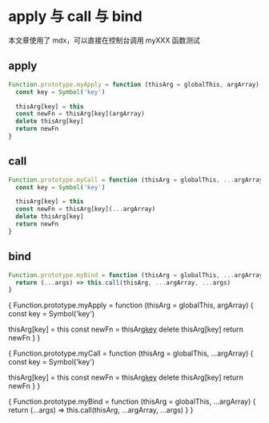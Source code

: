 # apply 与 call 与 bind

本文章使用了 mdx，可以直接在控制台调用 myXXX 函数测试

## apply

```js
Function.prototype.myApply = function (thisArg = globalThis, argArray) {
  const key = Symbol('key')

  thisArg[key] = this
  const newFn = thisArg[key](argArray)
  delete thisArg[key]
  return newFn
}
```

## call

```js
Function.prototype.myCall = function (thisArg = globalThis, ...argArray) {
  const key = Symbol('key')

  thisArg[key] = this
  const newFn = thisArg[key](...argArray)
  delete thisArg[key]
  return newFn
}
```

## bind

```js
Function.prototype.myBind = function (thisArg = globalThis, ...argArray) {
  return (...args) => this.call(thisArg, ...argArray, ...args)
}
```

{
Function.prototype.myApply = function (thisArg = globalThis, argArray) {
const key = Symbol('key')

thisArg[key] = this
const newFn = thisArg[key](argArray)
delete thisArg[key]
return newFn
}
}

{
Function.prototype.myCall = function (thisArg = globalThis, ...argArray) {
const key = Symbol('key')

thisArg[key] = this
const newFn = thisArg[key](...argArray)
delete thisArg[key]
return newFn
}
}

{
Function.prototype.myBind = function (thisArg = globalThis, ...argArray) {
return (...args) => this.call(thisArg, ...argArray, ...args)
}
}
